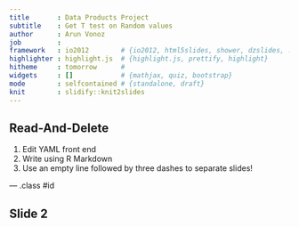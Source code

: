 ```yaml
---
title       : Data Products Project
subtitle    : Get T test on Random values
author      : Arun Vonoz
job         : 
framework   : io2012        # {io2012, html5slides, shower, dzslides, ...}
highlighter : highlight.js  # {highlight.js, prettify, highlight}
hitheme     : tomorrow      # 
widgets     : []            # {mathjax, quiz, bootstrap}
mode        : selfcontained # {standalone, draft}
knit        : slidify::knit2slides
---
```


## Read-And-Delete

1. Edit YAML front end
2. Write using R Markdown
3. Use an empty line followed by three dashes to separate slides!

--- .class #id 

## Slide 2



